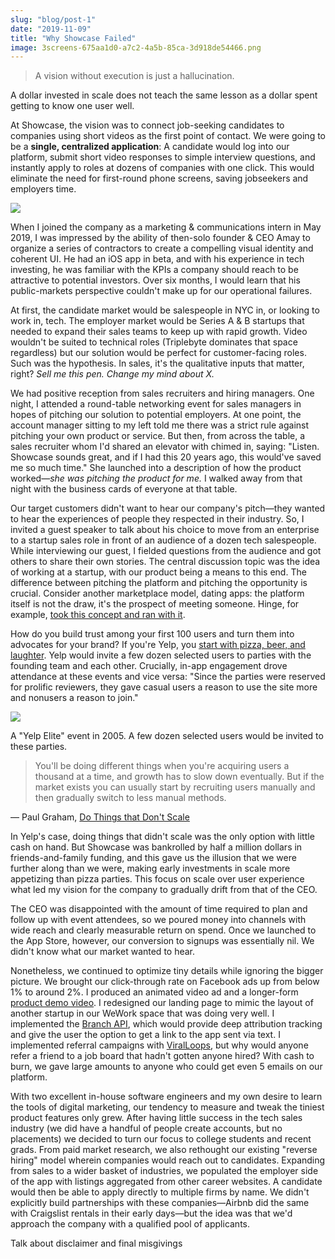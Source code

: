 ```yaml
---
slug: "blog/post-1"
date: "2019-11-09"
title: "Why Showcase Failed"
image: 3screens-675aa1d0-a7c2-4a5b-85ca-3d918de54466.png
---
```


> A vision without execution is just a hallucination.

A dollar invested in scale does not teach the same lesson as a dollar spent getting to know one user well. 

At Showcase, the vision was to connect job-seeking candidates to companies using short videos as the first point of contact. We were going to be a **single, centralized application**: A candidate would log into our platform, submit short video responses to simple interview questions, and instantly apply to roles at dozens of companies with one click. This would eliminate the need for first-round phone screens, saving jobseekers and employers time.

![](./3screens-675aa1d0-a7c2-4a5b-85ca-3d918de54466.png)

When I joined the company as a marketing & communications intern in May 2019, I was impressed by the ability of then-solo founder & CEO Amay to organize a series of contractors to create a compelling visual identity and coherent UI. He had an iOS app in beta, and with his experience in tech investing, he was familiar with the KPIs a company should reach to be attractive to potential investors. Over six months, I would learn that his public-markets perspective couldn't make up for our operational failures.

At first, the candidate market would be salespeople in NYC in, or looking to work in, tech. The employer market would be Series A & B startups that needed to expand their sales teams to keep up with rapid growth. Video wouldn't be suited to technical roles (Triplebyte dominates that space regardless) but our solution would be perfect for customer-facing roles. Such was the hypothesis. In sales, it's the qualitative inputs that matter, right? *Sell me this pen. Change my mind about X.*

We had positive reception from sales recruiters and hiring managers. One night, I attended a round-table networking event for sales managers in hopes of pitching our solution to potential employers. At one point, the account manager sitting to my left told me there was a strict rule against pitching your own product or service. But then, from across the table, a sales recruiter whom I'd shared an elevator with chimed in, saying: "Listen. Showcase sounds great, and if I had this 20 years ago, this would've saved me so much time." She launched into a description of how the product worked—*she was pitching the product for me.* I walked away from that night with the business cards of everyone at that table.

Our target customers didn't want to hear our company's pitch—they wanted to hear the experiences of people they respected in their industry. So, I invited a guest speaker to talk about his choice to move from an enterprise to a startup sales role in front of an audience of a dozen tech salespeople. While interviewing our guest, I fielded questions from the audience and got others to share their own stories. The central discussion topic was the idea of working at a startup, with our product being a means to this end. The difference between pitching the platform and pitching the opportunity is crucial. Consider another marketplace model, dating apps: the platform itself is not the draw, it's the prospect of meeting someone. Hinge, for example, [took this concept and ran with it](https://hinge.co/designed-to-be-deleted).

How do you build trust among your first 100 users and turn them into advocates for your brand? If you're Yelp, you [start with pizza, beer, and laughter](https://medium.com/swlh/building-yelp-bc4e62c4db3b). Yelp would invite a few dozen selected users to parties with the founding team and each other. Crucially, in-app engagement drove attendance at these events and vice versa: "Since the parties were reserved for prolific reviewers, they gave casual users a reason to use the site more and nonusers a reason to join."

![](./Untitled-1c6bcd1c-7d1b-46c8-bd52-7417fb7ab673.png)

A "Yelp Elite" event in 2005. A few dozen selected users would be invited to these parties.

> You'll be doing different things when you're acquiring users a thousand at a time, and growth has to slow down eventually. But if the market exists you can usually start by recruiting users manually and then gradually switch to less manual methods.

— Paul Graham, [Do Things that Don't Scale](http://paulgraham.com/ds.html)

In Yelp's case, doing things that didn't scale was the only option with little cash on hand. But Showcase was bankrolled by half a million dollars in friends-and-family funding, and this gave us the illusion that we were further along than we were, making early investments in scale more appetizing than pizza parties. This focus on scale over user experience what led my vision for the company to gradually drift from that of the CEO.

The CEO was disappointed with the amount of time required to plan and follow up with event attendees, so we poured money into channels with wide reach and clearly measurable return on spend. Once we launched to the App Store, however, our conversion to signups was essentially nil. We didn't know what our market wanted to hear.

Nonetheless, we continued to optimize tiny details while ignoring the bigger picture. We brought our click-through rate on Facebook ads up from below 1% to around 2%. I produced an animated video ad and a longer-form [product demo video](https://vimeo.com/348680698). I redesigned our landing page to mimic the layout of another startup in our WeWork space that was doing very well. I implemented the [Branch API](https://branch.io/), which would provide deep attribution tracking and give the user the option to get a link to the app sent via text. I implemented referral campaigns with [ViralLoops](https://viral-loops.com/), but why would anyone refer a friend to a job board that hadn't gotten anyone hired? With cash to burn, we gave large amounts to anyone who could get even 5 emails on our platform.

With two excellent in-house software engineers and my own desire to learn the tools of digital marketing, our tendency to measure and tweak the tiniest product features only grew. After having little success in the tech sales industry (we did have a handful of people create accounts, but no placements) we decided to turn our focus to college students and recent grads. From paid market research, we also rethought our existing "reverse hiring" model wherein companies would reach out to candidates. Expanding from sales to a wider basket of industries, we populated the employer side of the app with listings aggregated from other career websites. A candidate would then be able to apply directly to multiple firms by name. We didn't explicitly build partnerships with these companies—Airbnb did the same with Craigslist rentals in their early days—but the idea was that we'd approach the company with a qualified pool of applicants.

Talk about disclaimer and final misgivings
